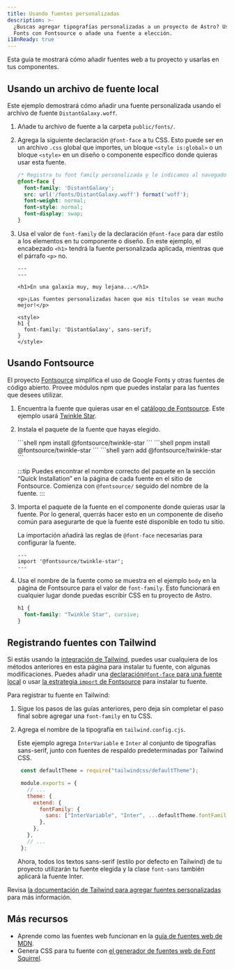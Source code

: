 ```yaml
---
title: Usando fuentes personalizadas
description: >-
  ¿Buscas agregar tipografías personalizadas a un proyecto de Astro? Usa Google
  Fonts con Fontsource o añade una fuente a elección.
i18nReady: true
---
```



Esta guía te mostrará cómo añadir fuentes web a tu proyecto y usarlas en tus componentes.

## Usando un archivo de fuente local

Este ejemplo demostrará cómo añadir una fuente personalizada usando el archivo de fuente `DistantGalaxy.woff`.

1. Añade tu archivo de fuente a la carpeta `public/fonts/`.
1. Agrega la siguiente declaración `@font-face` a tu CSS. Esto puede ser en un archivo `.css` global que importes, un bloque `<style is:global>` o un bloque `<style>` en un diseño o componente específico donde quieras usar esta fuente.

    ```css
    /* Registra tu font family personalizada y le indicamos al navegador dónde encontrarla. */
    @font-face {
      font-family: 'DistantGalaxy';
      src: url('/fonts/DistantGalaxy.woff') format('woff');
      font-weight: normal;
      font-style: normal;
      font-display: swap;
    }
    ```

1. Usa el valor de `font-family` de la declaración `@font-face` para dar estilo a los elementos en tu componente o diseño. En este ejemplo, el encabezado `<h1>` tendrá la fuente personalizada aplicada, mientras que el párrafo `<p>` no.

    ```astro title="src/pages/example.astro" {9-11}
    ---
    ---

    <h1>En una galaxia muy, muy lejana...</h1>

    <p>¡Las fuentes personalizadas hacen que mis títulos se vean mucho mejor!</p>

    <style>
    h1 {
      font-family: 'DistantGalaxy', sans-serif;
    }
    </style>
    ```

## Usando Fontsource

El proyecto [Fontsource](https://fontsource.org/) simplifica el uso de Google Fonts y otras fuentes de código abierto. Provee módulos npm que puedes instalar para las fuentes que desees utilizar.

1. Encuentra la fuente que quieras usar en el [catálogo de Fontsource](https://fontsource.org/). Este ejemplo usará [Twinkle Star](https://fontsource.org/fonts/twinkle-star).
1. Instala el paquete de la fuente que hayas elegido.

    <PackageManagerTabs>
      <Fragment slot="npm">
      ```shell
      npm install @fontsource/twinkle-star
      ```
      </Fragment>
      <Fragment slot="pnpm">
      ```shell
      pnpm install @fontsource/twinkle-star
      ```
      </Fragment>
      <Fragment slot="yarn">
      ```shell
      yarn add @fontsource/twinkle-star
      ```
      </Fragment>
    </PackageManagerTabs>

    :::tip
    Puedes encontrar el nombre correcto del paquete en la sección “Quick Installation” en la página de cada fuente en el sitio de Fontsource. Comienza con `@fontsource/` seguido del nombre de la fuente.
    :::

1. Importa el paquete de la fuente en el componente donde quieras usar la fuente. Por lo general, querrás hacer esto en un componente de diseño común para asegurarte de que la fuente esté disponible en todo tu sitio.

    La importación añadirá las reglas de `@font-face` necesarias para configurar la fuente.

    ```astro title="src/layouts/BaseLayout.astro"
    ---
    import '@fontsource/twinkle-star';
    ---
    ```

1. Usa el nombre de la fuente como se muestra en el ejemplo `body` en la página de Fontsource para el valor de `font-family`. Esto funcionará en cualquier lugar donde puedas escribir CSS en tu proyecto de Astro.

    ```css
    h1 {
      font-family: "Twinkle Star", cursive;
    }
    ```

## Registrando fuentes con Tailwind

Si estás usando la [integración de Tailwind](/es/guides/integrations-guide/tailwind/), puedes usar cualquiera de los métodos anteriores en esta página para instalar tu fuente, con algunas modificaciones. Puedes añadir una [declaración`@font-face` para una fuente local](#usando-un-archivo-de-fuente-local) o usar [la estrategia `import` de Fontsource](#usando-fontsource) para instalar tu fuente.

Para registrar tu fuente en Tailwind:

1. Sigue los pasos de las guías anteriores, pero deja sin completar el paso final sobre agregar una `font-family` en tu CSS.

1. Agrega el nombre de la tipografía en `tailwind.config.cjs`.

    Este ejemplo agrega `InterVariable` e `Inter` al conjunto de tipografías sans-serif, junto con fuentes de respaldo predeterminadas por Tailwind CSS.

   ```js title="tailwind.config.cjs" ins={1,7-9}
    const defaultTheme = require("tailwindcss/defaultTheme");

    module.exports = {
      // ...
      theme: {
        extend: {
          fontFamily: {
            sans: ["InterVariable", "Inter", ...defaultTheme.fontFamily.sans],
          },
        },
      },
      // ...
    };
    ```

    Ahora, todos los textos sans-serif (estilo por defecto en Tailwind) de tu proyecto utilizarán tu fuente elegida y la clase `font-sans` también aplicará la fuente Inter.

Revisa [la documentación de Tailwind para agregar fuentes personalizadas](https://tailwindcss.com/docs/font-family#using-custom-values) para más información.


## Más recursos

- Aprende como las fuentes web funcionan en la [guía de fuentes web de MDN](https://developer.mozilla.org/es/docs/Learn/CSS/Styling_text/Web_fonts).
- Genera CSS para tu fuente con [el generador de fuentes web de Font Squirrel](https://www.fontsquirrel.com/tools/webfont-generator).
